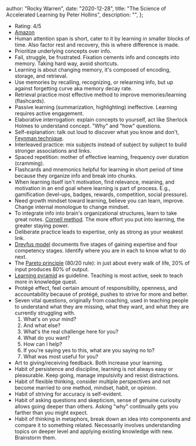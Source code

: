 
  author: "Rocky Warren",
  date: "2020-12-28",
  title: "The Science of Accelerated Learning by Peter Hollins",
  description: "",
};


- Rating: 4/5
- [Amazon](https://www.amazon.com/gp/product/1981329323)
- Human attention span is short, cater to it by learning in smaller blocks of time. Also factor rest and recovery, this is where difference is made.
- Prioritize underlying concepts over info.
- Fail, struggle, be frustrated. Fixation cements info and concepts into memory. Taking hard way, avoid shortcuts.
- Learning is about changing memory, it's composed of encoding, storage, and retrieval.
- Use memories by recalling, recognizing, or relearning info, but up against forgetting curve aka memory decay rate.
- Retrieval practice most effective method to improve memories/learning (flashcards).
- Passive learning (summarization, highlighting) ineffective. Learning requires active engagement.
- Elaborative interrogation: explain concepts to yourself, act like Sherlock Holmes to understand concept. "Why" and "how" questions.
- Self-explanation: talk out loud to discover what you know and don't, [Feynman technique](https://fs.blog/feynman-technique/).
- Interleaved practice: mix subjects instead of subject by subject to build stronger associations and links.
- Spaced repetition: mother of effective learning, frequency over duration (cramming).
- Flashcards and mnemonics helpful for learning in short period of time because they organize info and break into chunks.
- When learning itself isn't motivation, find relevance, meaning, and motivation in an end goal where learning is part of process. E.g., gamification (level-ups, badges, rewards, competition, social pressure).
- Need growth mindset toward learning, believe you can learn, improve. Change internal monologue to change mindset.
- To integrate info into brain's organizational structures, learn to take great notes. [Cornell method](https://en.wikipedia.org/wiki/Cornell_Notes). The more effort you put into learning, the greater staying power.
- Deliberate practice leads to expertise, only as strong as your weakest link.
- [Dreyfus model](https://en.wikipedia.org/wiki/Dreyfus_model_of_skill_acquisition) documents five stages of gaining expertise and four competency stages. Identify where you are in each to know what to do next.
- The [Pareto principle](https://en.wikipedia.org/wiki/Pareto_principle) (80/20 rule): in just about every walk of life, 20% of input produces 80% of output.
- [Learning pyramid](https://en.wikipedia.org/wiki/Learning_pyramid) as guideline. Teaching is most active, seek to teach more in knowledge quest.
- Protégé effect, feel certain amount of responsibility, openness, and accountability because of protégé, pushes to strive for more and better.
- Seven vital questions, originally from coaching, used in teaching people to understand what they are missing, what they want, and what they are currently struggling with.
  1. What's on your mind?
  1. And what else?
  1. What's the real challenge here for you?
  1. What do you want?
  1. How can I help?
  1. If you're saying yes to this, what are you saying no to?
  1. What was most useful for you?
- Art to giving/receiving feedback. Both increase your learning.
- Habit of persistence and discipline, learning is not always easy or pleasurable. Keep going, manage impulsivity and resist distractions.
- Habit of flexible thinking, consider multiple perspectives and not become married to one method, mindset, habit, or opinion.
- Habit of striving for accuracy is self-evident.
- Habit of asking questions and skepticism, sense of genuine curiosity allows going deeper than others. Asking "why" continually gets you farther than you might expect.
- Habit of thinking in metaphors, break down an idea into components and compare it to something related. Necessarily involves understanding topics on deeper level and applying existing knowledge with new. Brainstorm them.
